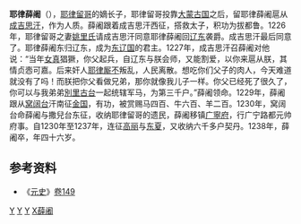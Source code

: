 {{noteTA
|1=zh-hans:姚里氏; zh-hant:姚里氏;
}}
'''耶律薛阇'''（{{bd|1193年||1238年||catIdx=Y}}），[[耶律留哥|耶律留哥]]的嫡长子，耶律留哥投靠[[蒙古帝国|大蒙古国]]之后，留耶律薛阇扈从[[成吉思汗|成吉思汗]]，作为人质。薛阇跟着成吉思汗西征，搭救太子，积功为拔都鲁。1226年，耶律留哥之妻[[姚里氏|姚里氏]]请成吉思汗同意耶律薛阇回[[辽东|辽东]]袭爵。成吉思汗最后同意了。耶律薛阇东归辽东，成为[[东辽国|东辽国]]的君主。1227年，成吉思汗召薛阇对他说：“当年[[女真|女真]]猖獗，你父起兵，自辽东与朕会师，又能割爱，以你来扈从朕，其情贞悫可嘉。后来奸人[[耶律厮不|耶律厮不]]叛乱，人民离散。想吃你们父子的肉人，今天难道就没有了吗！而朕把你父看做兄弟，那你就像我儿子一样。你父已经死了很久了，你可以与我弟弟[[別里古台|別里古台]]一起统辖军马，为第三千户。”薛阇领命。1229年，薛阇跟从[[窝阔台|窝阔台]]汗南征[[金朝|金国]]，有功，被赏赐马四百、牛六百、羊二百。1230年，窝阔台命薛阇与撒兒台东征，收纳耶律留哥的遗民，薛阇移镇[[广寧府|广寧府]]，行广宁路都元帅府事。自1230年至1237年，连征[[高麗|高丽]]与[[东夏|东夏]]，又收纳六千多户契丹。1238年，薛阇卒，年四十六岁。

==参考资料==
*《[[元史|元史]]》[[s:元史/卷149|卷149]]

{{辽朝君主}}

[[Category:东辽|Y]]
[[Category:蒙古帝国契丹人|Y]]
[[Category:蒙古帝国政治人物|Y]]
[[Category:耶律氏|X薛阇]]